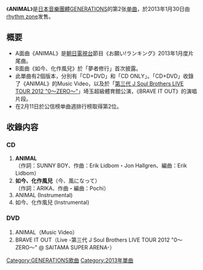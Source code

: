 {{unreferenced|time=2015-01-15T08:44:58+00:00}}
{{Infobox Single
| Name           = ANIMAL
| Cover          = 
| Artist         = [[GENERATIONS_from_EXILE_TRIBE|GENERATIONS]]
| Album          = [[GENERATIONS_(GENERATIONS專輯)|GENERATIONS]]
| A-side         = ANIMAL
| B-side         = 如今、化作風兒
| Released       = 2013年1月30日
| Format         = [[單曲|單曲]]
| Recorded       = 2012年<br/>{{JPN}}
| Genre          = [[J-POP|J-POP]]
| Lenght         =
| Label          = [[rhythm_zone|rhythm zone]]
| Writer         = 
| Producer       = 
| Certification  = 
| Chart position = * 週間最高排名第2位<small>（[[Oricon公信榜|Oricon]]）</small>
| Last single    = [[BRAVE_IT_OUT|BRAVE IT OUT]]<br/>（2012年）
| This single    = '''ANIMAL'''<br/>（2013年）
| Next single    = [[Love_You_More|Love You More]]<br/>（2013年）
| Misc           =
}}

《'''ANIMAL'''》是[[日本|日本]][[音樂團體|音樂團體]][[GENERATIONS_from_EXILE_TRIBE|GENERATIONS]]的第2张[[单曲|单曲]]，於2013年1月30日由[[rhythm_zone|rhythm zone]]发售。

== 概要 ==
* A面曲《ANIMAL》是[[朝日電視台|朝日電視台]]節目《お願い!ランキング》2013年1月度片尾曲。
* B面曲《如今、化作風兒》於「夢者修行」首次披露。
* 此單曲有2個版本，分別有「CD+DVD」和「CD ONLY」。「CD+DVD」收錄了《ANIMAL》的Music Video，以及於「[[MIRACLE_(第三代J_Soul_Brothers專輯)#Disc_2|第三代 J Soul Brothers LIVE TOUR 2012 "0〜ZERO〜"]]」埼玉超級體育館公演，《BRAVE IT OUT》的演唱片段。
* 在2月11日於公信榜单曲週排行榜取得第2位。

== 收錄内容 ==
===CD===
# '''ANIMAL'''<br/>（作詞：SUNNY BOY、作曲：Erik Lidbom・Jon Hallgren、編曲：Erik Lidbom）
# '''如今、化作風兒'''（今、風になって）<br/>（作詞：ARIKA、作曲・編曲：Pochi）
# ANIMAL (Instrumental)
# 如今、化作風兒 (Instrumental)

===DVD===
# ANIMAL（Music Video）
# BRAVE IT OUT（Live -第三代 J Soul Brothers LIVE TOUR 2012 "0〜ZERO〜" @ SAITAMA SUPER ARENA-）



{{GENERATIONS from EXILE TRIBE}}

{{DEFAULTSORT:ANIMAL}}
[[Category:GENERATIONS歌曲|Category:GENERATIONS歌曲]]
[[Category:2013年單曲|Category:2013年單曲]]